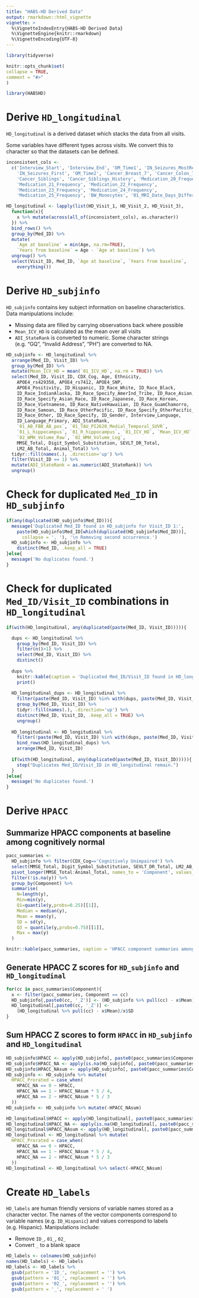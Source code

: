 ```yaml
---
title: "HABS-HD Derived Data"
output: rmarkdown::html_vignette
vignette: >
  %\VignetteIndexEntry{HABS-HD Derived Data}
  %\VignetteEngine{knitr::rmarkdown}
  %\VignetteEncoding{UTF-8}
---
```

  
```r
library(tidyverse)

knitr::opts_chunk$set(
collapse = TRUE,
comment = "#>"
)
```

```r
library(HABSHD)
```

# Derive `HD_longitudinal`

`HD_longitudinal` is a derived dataset which stacks the data from all visits.

Some variables have different types across visits. We convert this to character so that the datasets can be defined.

```r
inconsistent_cols <- 
  c('Interview_Start', 'Interview_End', 'OM_Time1', 'IN_Seizures_MostRecent',
    'IN_Seizures_First', 'OM_Time2', 'Cancer_Breast_7', 'Cancer_Colon_7',
    'Cancer_Siblings', 'Cancer_Siblings_History', 'Medication_20_Frequency',
    'Medication_21_Frequency', 'Medication_22_Frequency',
    'Medication_23_Frequency', 'Medication_24_Frequency',
    'Medication_25_Frequency', 'BW_Monocytes', '01_MRI_Date_Days_Differential')

HD_longitudinal <- lapply(list(HD_Visit_1, HD_Visit_2, HD_Visit_3), 
  function(x){
    x %>% mutate(across(all_of(inconsistent_cols), as.character))
  }) %>%
  bind_rows() %>%
  group_by(Med_ID) %>%
  mutate(
    `Age at baseline` = min(Age, na.rm=TRUE),
    `Years from baseline` = Age - `Age at baseline`) %>%
  ungroup() %>%
  select(Visit_ID, Med_ID, `Age at baseline`, `Years from baseline`,
    everything())
```

# Derive `HD_subjinfo`

`HD_subjinfo` contains key subject information on baseline characteristics. Data manipulations include:

* Missing data are filled by carrying observations back where possible
* `Mean_ICV_HD` is calculated as the mean over all visits
* `ADI_StateRank` is converted to numeric. Some character strings (e.g. "GQ", "Invalid Address", "PH") are converted to NA.

```r
HD_subjinfo <- HD_longitudinal %>% 
  arrange(Med_ID, Visit_ID) %>%
  group_by(Med_ID) %>%
  mutate(Mean_ICV_HD = mean(`01_ICV_HD`, na.rm = TRUE)) %>%
  select(Med_ID, Visit_ID, CDX_Cog, Age, Ethnicity, 
    APOE4_rs429358, APOE4_rs7412, APOE4_SNP,
    APOE4_Positivity, ID_Hispanic, ID_Race_White, ID_Race_Black,
    ID_Race_IndianAlaska, ID_Race_Specify_AmerInd_Tribe, ID_Race_Asian,
    ID_Race_Specify_Asian_Race, ID_Race_Japanese, ID_Race_Korean,
    ID_Race_Vietnamese, ID_Race_NativeHawaiian, ID_Race_GuamChamorro,
    ID_Race_Samoan, ID_Race_OtherPacific, ID_Race_Specify_OtherPacific_Race,
    ID_Race_Other, ID_Race_Specify, ID_Gender, Interview_Language,
    ID_Language_Primary, ADI_StateRank,
    `01_AB_FBB_AB_pos`, `01_TAU_PI2620_Medial_Temporal_SUVR`, 
    `01_L_hippocampus`, `01_R_hippocampus`, `01_ICV_HD`, `Mean_ICV_HD`,
    `02_WMH_Volume_Raw`, `02_WMH_Volume_Log`,
    MMSE_Total, Digit_Symbol_Substitution, SEVLT_DR_Total, 
    LM2_AB_Total, Animal_Total) %>%
  tidyr::fill(names(.), .direction='up') %>%
  filter(Visit_ID == 1) %>%
  mutate(ADI_StateRank = as.numeric(ADI_StateRank)) %>%
  ungroup()
```

# Check for duplicated `Med_ID` in `HD_subjinfo`

```r
if(any(duplicated(HD_subjinfo$Med_ID))){
  message('Duplicated Med_ID found in HD_subjinfo for Visit_ID 1:',
    paste(HD_subjinfo$Med_ID[which(duplicated(HD_subjinfo$Med_ID))],
      collapse = ', '), '\n Removing second occurrence.')
  HD_subjinfo <- HD_subjinfo %>%
    distinct(Med_ID, .keep_all = TRUE)
}else{
  message('No duplicates found.')
}
```

# Check for duplicated `Med_ID/Visit_ID` combinations in `HD_longitudinal`

```r
if(with(HD_longitudinal, any(duplicated(paste(Med_ID, Visit_ID))))){

  dups <- HD_longitudinal %>%
    group_by(Med_ID, Visit_ID) %>%
    filter(n()>1) %>%
    select(Med_ID, Visit_ID) %>%
    distinct()
  
  dups %>%
    knitr::kable(caption = 'Duplicated Med_ID/Visit_ID found in HD_longitudinal. Duplicates will be removed after filling any missing values by carrying observations backward within Visit_ID.') %>%
    print()
  
  HD_longitudinal_dups <- HD_longitudinal %>%
    filter(paste(Med_ID, Visit_ID) %in% with(dups, paste(Med_ID, Visit_ID))) %>%
    group_by(Med_ID, Visit_ID) %>%
    tidyr::fill(names(.), .direction='up') %>%
    distinct(Med_ID, Visit_ID, .keep_all = TRUE) %>%
    ungroup()
  
  HD_longitudinal <- HD_longitudinal %>%
    filter(!paste(Med_ID, Visit_ID) %in% with(dups, paste(Med_ID, Visit_ID))) %>%
    bind_rows(HD_longitudinal_dups) %>%
    arrange(Med_ID, Visit_ID)
  
  if(with(HD_longitudinal, any(duplicated(paste(Med_ID, Visit_ID))))){
    stop("Duplicates Med_ID/Visit_ID in HD_longitudinal remain.")
  }
}else{
  message('No duplicates found.')
}
```

# Derive `HPACC`

## Summarize HPACC components at baseline among cognitively normal

```r
pacc_summaries <-
  HD_subjinfo %>% filter(CDX_Cog=='Cognitively Unimpaired') %>% 
  select(MMSE_Total, Digit_Symbol_Substitution, SEVLT_DR_Total, LM2_AB_Total, Animal_Total) %>%
  pivot_longer(MMSE_Total:Animal_Total, names_to = 'Component', values_to = 'y') %>%
  filter(!is.na(y)) %>%
  group_by(Component) %>% 
  summarise(
    N=length(y),
    Min=min(y),
    Q1=quantile(y,probs=0.25)[[1]],
    Median = median(y),
    Mean = mean(y),
    SD = sd(y),
    Q3 = quantile(y,probs=0.75)[[1]],
    Max = max(y)
  )

knitr::kable(pacc_summaries, caption = 'HPACC component summaries among cognitively unimpaired at baseline.', digits = 2)
```

## Generate HPACC Z scores for `HD_subjinfo` and `HD_longitudinal`

```r
for(cc in pacc_summaries$Component){
  x <- filter(pacc_summaries, Component == cc)
  HD_subjinfo[,paste0(cc, '_Z')] <- (HD_subjinfo %>% pull(cc) - x$Mean)/x$SD
  HD_longitudinal[,paste0(cc, '_Z')] <- 
    (HD_longitudinal %>% pull(cc) - x$Mean)/x$SD
}
```

## Sum HPACC Z scores to form `HPACC` in `HD_subjinfo` and `HD_longitudinal`

```r
HD_subjinfo$HPACC <- apply(HD_subjinfo[, paste0(pacc_summaries$Component, '_Z')], 1, sum)
HD_subjinfo$HPACC_NA <- apply(is.na(HD_subjinfo[, paste0(pacc_summaries$Component, '_Z')]), 1, sum)
HD_subjinfo$HPACC_NAsum <- apply(HD_subjinfo[, paste0(pacc_summaries$Component, '_Z')], 1, sum, na.rm=TRUE)
HD_subjinfo <- HD_subjinfo %>% mutate(
  HPACC_Prorated = case_when(
    HPACC_NA == 0 ~ HPACC,
    HPACC_NA == 1 ~ HPACC_NAsum * 5 / 4,
    HPACC_NA == 2 ~ HPACC_NAsum * 5 / 3
  ))
HD_subjinfo <- HD_subjinfo %>% mutate(-HPACC_NAsum)

HD_longitudinal$HPACC <- apply(HD_longitudinal[, paste0(pacc_summaries$Component, '_Z')], 1, sum)
HD_longitudinal$HPACC_NA <- apply(is.na(HD_longitudinal[, paste0(pacc_summaries$Component, '_Z')]), 1, sum)
HD_longitudinal$HPACC_NAsum <- apply(HD_longitudinal[, paste0(pacc_summaries$Component, '_Z')], 1, sum, na.rm=TRUE)
HD_longitudinal <- HD_longitudinal %>% mutate(
  HPACC_Prorated = case_when(
    HPACC_NA == 0 ~ HPACC,
    HPACC_NA == 1 ~ HPACC_NAsum * 5 / 4,
    HPACC_NA == 2 ~ HPACC_NAsum * 5 / 3
  ))
HD_longitudinal <- HD_longitudinal %>% select(-HPACC_NAsum)
```

# Create `HD_labels`

`HD_labels` are human friendly versions of variable names stored as a character vector. The names of the vector components correspond to variable names (e.g. `ID_Hispanic`) and values correspond to labels (e.g. Hispanic). Manipulations include:

* Remove `ID_`, `01_`, `02_`
* Convert `_` to a blank space

```r
HD_labels <- colnames(HD_subjinfo)
names(HD_labels) <- HD_labels
HD_labels <- HD_labels %>%
  gsub(pattern = 'ID_', replacement = '') %>%
  gsub(pattern = '01_', replacement = '') %>%
  gsub(pattern = '02_', replacement = '') %>%
  gsub(pattern = '_', replacement = ' ')
```
